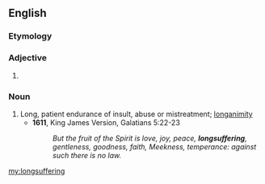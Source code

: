 ==English==

===Etymology===
{{compound|long|suffering}}

===Adjective===
{{en-adj}}

# {{alternative form of|[[long-suffering]]}}

===Noun===
{{en-noun|-}}

# Long, patient endurance of insult, abuse or mistreatment; [[longanimity]]
#* '''1611''', King James Version, Galatians 5:22-23
#*: ''But the fruit of the Spirit is love, joy, peace, '''longsuffering''', gentleness, goodness, faith, Meekness, temperance: against such there is no law.''

[[my:longsuffering]]